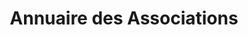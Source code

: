 ---
layout: ../../../layouts/AssoSort.astro
title: "Annuaire des Associations"
typeFilter: solidarite
affiliationFilter: sciences
---